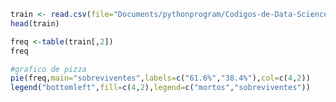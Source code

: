 ```r
train <- read.csv(file="Documents/pythonprogram/Codigos-de-Data-Science/train.csv",header =TRUE)
head(train)
```

```r
freq <-table(train[,2])
freq
```

```r
#grafico de pizza 
pie(freq,main="sobreviventes",labels=c("61.6%","38.4%"),col=c(4,2))
legend("bottomleft",fill=c(4,2),legend=c("mortos","sobreviventes"))
```
```r


```
